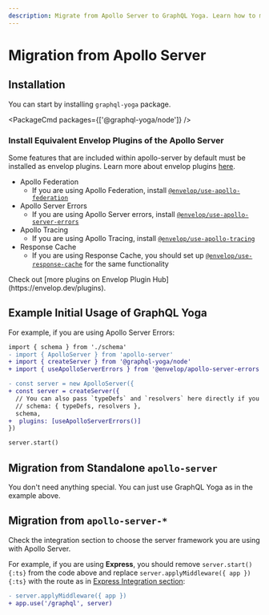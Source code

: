 ```yaml
---
description: Migrate from Apollo Server to GraphQL Yoga. Learn how to migrate from Apollo Server to GraphQL Yoga.
---
```



<LatestVersionNotice />

# Migration from Apollo Server

## Installation

You can start by installing `graphql-yoga` package.

<PackageCmd packages={['@graphql-yoga/node']} />

### Install Equivalent Envelop Plugins of the Apollo Server

Some features that are included within apollo-server by default must be installed as envelop plugins. Learn more about envelop plugins [here](/docs/features/envelop-plugins).

- Apollo Federation
  - If you are using Apollo Federation, install [`@envelop/use-apollo-federation`](https://envelop.dev/plugins/use-apollo-federation)
- Apollo Server Errors
  - If you are using Apollo Server errors, install [`@envelop/use-apollo-server-errors`](https://envelop.dev/plugins/use-apollo-server-errors)
- Apollo Tracing
  - If you are using Apollo Tracing, install [`@envelop/use-apollo-tracing`](https://envelop.dev/plugins/use-apollo-tracing)
- Response Cache
  - If you are using Response Cache, you should set up [`@envelop/use-response-cache`](https://envelop.dev/plugins/use-response-cache) for the same functionality

<Callout>
  Check out [more plugins on Envelop Plugin Hub](https://envelop.dev/plugins).
</Callout>

## Example Initial Usage of GraphQL Yoga

For example, if you are using Apollo Server Errors:

```diff filename="apollo-server-errors-example.ts"
import { schema } from './schema'
- import { ApolloServer } from 'apollo-server'
+ import { createServer } from '@graphql-yoga/node'
+ import { useApolloServerErrors } from '@envelop/apollo-server-errors'

- const server = new ApolloServer({
+ const server = createServer({
  // You can also pass `typeDefs` and `resolvers` here directly if you previously use `ApolloServer` constructor to build your `GraphQLSchema`
  // schema: { typeDefs, resolvers },
  schema,
+  plugins: [useApolloServerErrors()]
})

server.start()
```

## Migration from Standalone `apollo-server`

You don't need anything special. You can just use GraphQL Yoga as in the example above.

## Migration from `apollo-server-*`

Check the integration section to choose the server framework you are using with Apollo Server.

For example, if you are using **Express**, you should remove `server.start(){:ts}` from the code above and replace `server.applyMiddleware({ app }){:ts}` with the route as in [Express Integration section](/docs/integrations/integration-with-express):

```diff
- server.applyMiddleware({ app })
+ app.use('/graphql', server)
```
